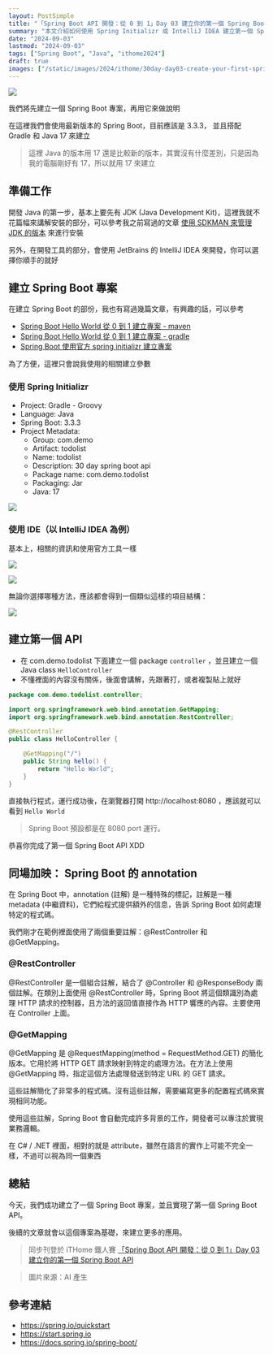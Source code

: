```yaml
---
layout: PostSimple
title: "「Spring Boot API 開發：從 0 到 1」Day 03 建立你的第一個 Spring Boot API"
summary: "本文介紹如何使用 Spring Initializr 或 IntelliJ IDEA 建立第一個 Spring Boot API 專案。文章詳細說明了專案設置過程，包括使用 Gradle、Java 17 和最新版 Spring Boot。通過創建一個簡單的 HelloController，展示了如何實現基本的 API 端點"
date: "2024-09-03"
lastmod: "2024-09-03"
tags: ["Spring Boot", "Java", "ithome2024"]
draft: true
images: ["/static/images/2024/ithome/30day-day03-create-your-first-spring-boot-api/cover.webp"]
---
```


![](/static/images/2024/ithome/30day-day03-create-your-first-spring-boot-api/cover.webp)

我們將先建立一個 Spring Boot 專案，再用它來做說明

在這裡我們會使用最新版本的 Spring Boot，目前應該是 3.3.3， 並且搭配 Gradle 和 Java 17 來建立

> 這裡 Java 的版本用 17 還是比較新的版本，其實沒有什麼差別，只是因為我的電腦剛好有 17，所以就用 17 來建立

## 準備工作

開發 Java 的第一步，基本上要先有 JDK (Java Development Kit)，這裡我就不花篇幅來講解安裝的部分，可以參考我之前寫過的文章 [使用 SDKMAN 來管理 JDK 的版本](https://blog.cashwu.com/blog/sdkman-management-java-sdk) 來進行安裝

另外，在開發工具的部分，會使用 JetBrains 的 IntelliJ IDEA 來開發，你可以選擇你順手的就好

## 建立 Spring Boot 專案

在建立 Spring Boot 的部份，我也有寫過幾篇文章，有興趣的話，可以參考

- [Spring Boot Hello World 從 0 到 1 建立專案 - maven](https://blog.cashwu.com/blog/spring-boot-hello-world-maven)
- [Spring Boot Hello World 從 0 到 1 建立專案 - gradle](https://blog.cashwu.com/blog/spring-boot-hello-world-gradle)
- [Spring Boot 使用官方 spring initializr 建立專案](https://blog.cashwu.com/blog/spring-boot-spring-initializr-generate-project)

為了方便，這裡只會說我使用的相關建立參數

### 使用 Spring Initializr

- Project: Gradle - Groovy
- Language: Java
- Spring Boot: 3.3.3
- Project Metadata:
  - Group: com.demo
  - Artifact: todolist
  - Name: todolist
  - Description: 30 day spring boot api
  - Package name: com.demo.todolist
  - Packaging: Jar
  - Java: 17

![](/static/images/2024/ithome/30day-day03-create-your-first-spring-boot-api/01.webp)

### 使用 IDE（以 IntelliJ IDEA 為例）

基本上，相關的資訊和使用官方工具一樣

![](/static/images/2024/ithome/30day-day03-create-your-first-spring-boot-api/02.webp)

![](/static/images/2024/ithome/30day-day03-create-your-first-spring-boot-api/03.webp)

無論你選擇哪種方法，應該都會得到一個類似這樣的項目結構：

![](/static/images/2024/ithome/30day-day03-create-your-first-spring-boot-api/04.webp)

## 建立第一個 API 

- 在 com.demo.todolist 下面建立一個 package `controller` ，並且建立一個 Java class `HelloController`
- 不懂裡面的內容沒有關係，後面會講解，先跟著打，或者複製貼上就好

```java
package com.demo.todolist.controller;

import org.springframework.web.bind.annotation.GetMapping;
import org.springframework.web.bind.annotation.RestController;

@RestController
public class HelloController {

    @GetMapping("/")
    public String hello() {
        return "Hello World";
    }
}
```

直接執行程式，運行成功後，在瀏覽器打開 http://localhost:8080 ，應該就可以看到 `Hello World`

> Spring Boot 預設都是在 8080 port 運行。

恭喜你完成了第一個 Spring Boot API XDD

## 同場加映： Spring Boot 的 annotation

在 Spring Boot 中，annotation (註解) 是一種特殊的標記，註解是一種 metadata (中繼資料)，它們給程式提供額外的信息，告訴 Spring Boot 如何處理特定的程式碼。

我們剛才在範例裡面使用了兩個重要註解：@RestController 和 @GetMapping。

### @RestController

@RestController 是一個組合註解，結合了 @Controller 和 @ResponseBody 兩個註解。在類別上面使用 @RestController 時，Spring Boot 將這個類識別為處理 HTTP 請求的控制器，且方法的返回值直接作為 HTTP 響應的內容。主要使用在 Controller 上面。

### @GetMapping 

@GetMapping 是 @RequestMapping(method = RequestMethod.GET) 的簡化版本。它用於將 HTTP GET 請求映射到特定的處理方法。在方法上使用 @GetMapping 時，指定這個方法處理發送到特定 URL 的 GET 請求。

這些註解簡化了非常多的程式碼。沒有這些註解，需要編寫更多的配置程式碼來實現相同功能。

使用這些註解，Spring Boot 會自動完成許多背景的工作，開發者可以專注於實現業務邏輯。

在 C# / .NET 裡面，相對的就是 attribute，雖然在語言的實作上可能不完全一樣，不過可以視為同一個東西

## 總結

今天，我們成功建立了一個 Spring Boot 專案，並且實現了第一個 Spring Boot API。

後續的文章就會以這個專案為基礎，來建立更多的應用。

> 同步刊登於 iTHome 鐵人賽 [「Spring Boot API 開發：從 0 到 1」Day 03 建立你的第一個 Spring Boot API]()

> 圖片來源：AI 產生

## 參考連結

- https://spring.io/quickstart
- https://start.spring.io
- https://docs.spring.io/spring-boot/
